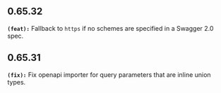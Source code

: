 ## 0.65.32
**`(feat):`** Fallback to `https` if no schemes are specified in a Swagger 2.0 spec.


## 0.65.31
**`(fix):`** Fix openapi importer for query parameters that are inline union types.


